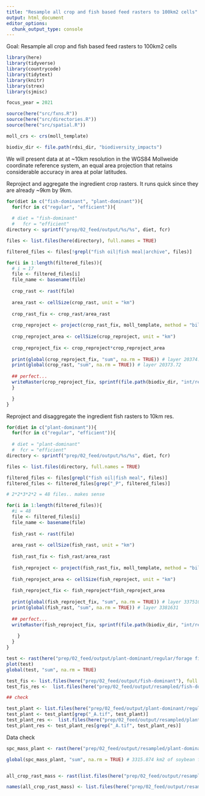 ```yaml
---
title: "Resample all crop and fish based feed rasters to 100km2 cells"
output: html_document
editor_options: 
  chunk_output_type: console
---
```


Goal: Resample all crop and fish based feed rasters to 100km2 cells

```r

library(here)
library(tidyverse)
library(countrycode)
library(tidytext)
library(knitr)
library(strex)
library(sjmisc)

focus_year = 2021

source(here("src/fxns.R"))
source(here("src/directories.R"))
source(here("src/spatial.R"))

moll_crs <- crs(moll_template)

biodiv_dir <- file.path(rdsi_dir, "biodiversity_impacts")

```

We will present data at at ~10km resolution in the WGS84 Mollweide coordinate reference system, an equal area projection that retains considerable accuracy in area at polar latitudes.

Reproject and aggregate the ingredient crop rasters. It runs quick since they are already ~9km by 9km.

```r

for(diet in c("fish-dominant", "plant-dominant")){
  for(fcr in c("regular", "efficient")){
  
  # diet = "fish-dominant"
  #   fcr = "efficient"
directory <- sprintf("prep/02_feed/output/%s/%s", diet, fcr)

files <- list.files(here(directory), full.names = TRUE)

filtered_files <- files[!grepl("fish oil|fish meal|archive", files)]

for(i in 1:length(filtered_files)){
  # i = 17
  file <- filtered_files[i]
  file_name <- basename(file)
  
  crop_rast <- rast(file)
  
  area_rast <- cellSize(crop_rast, unit = "km")
  
  crop_rast_fix <- crop_rast/area_rast
  
  crop_reproject <- project(crop_rast_fix, moll_template, method = "bilinear")
  
  crop_reproject_area <- cellSize(crop_reproject, unit = "km")
  
  crop_reproject_fix <- crop_reproject*crop_reproject_area
  
  print(global(crop_reproject_fix, "sum", na.rm = TRUE)) # layer 20374.35
  print(global(crop_rast, "sum", na.rm = TRUE)) # layer 20373.72
  
  ## perfect... 
  writeRaster(crop_reproject_fix, sprintf(file.path(biodiv_dir, "int/resampled_ingredient_rasts//%s/%s/%s"), diet,fcr, file_name), overwrite = TRUE)
  }

  }
}

```


Reproject and disaggregate the ingredient fish rasters to 10km res.

```r

for(diet in c("plant-dominant")){
  for(fcr in c("regular", "efficient")){
  
  # diet = "plant-dominant"
  #  fcr = "efficient"
directory <- sprintf("prep/02_feed/output/%s/%s", diet, fcr)

files <- list.files(directory, full.names = TRUE)

filtered_files <- files[grepl("fish oil|fish meal", files)]
filtered_files <- filtered_files[grep("_P", filtered_files)]

# 2*2*3*2*2 = 48 files.. makes sense

for(i in 1:length(filtered_files)){
  #i = 48
  file <- filtered_files[i]
  file_name <- basename(file)
  
  fish_rast <- rast(file)
  
  area_rast <- cellSize(fish_rast, unit = "km")
  
  fish_rast_fix <- fish_rast/area_rast
  
  fish_reproject <- project(fish_rast_fix, moll_template, method = "bilinear")
  
  fish_reproject_area <- cellSize(fish_reproject, unit = "km")
  
  fish_reproject_fix <- fish_reproject*fish_reproject_area
  
  print(global(fish_reproject_fix, "sum", na.rm = TRUE)) # layer 3375102
  print(global(fish_rast, "sum", na.rm = TRUE)) # layer 3381631
  
  ## perfect... 
  writeRaster(fish_reproject_fix, sprintf(file.path(biodiv_dir, "int/resampled_ingredient_rasts/%s/%s/%s"), diet, fcr, file_name), overwrite = TRUE)
  
    }
  }
}

test <- rast(here("prep/02_feed/output/plant-dominant/regular/forage fish_fish oil_economic_benthic_catch_A.tif"))
plot(test)
global(test, "sum", na.rm = TRUE)

test_fis <- list.files(here("prep/02_feed/output/fish-dominant"), full.names = TRUE, recursive = TRUE)
test_fis_res <-  list.files(here("prep/02_feed/output/resampled/fish-dominant"), full.names = TRUE, recursive = TRUE)

## check 

test_plant <- list.files(here("prep/02_feed/output/plant-dominant/regular"), full.names = TRUE, recursive = TRUE)
test_plant <- test_plant[grep("_A.tif", test_plant)]
test_plant_res <-  list.files(here("prep/02_feed/output/resampled/plant-dominant/regular"), full.names = TRUE, recursive = TRUE) # ok missing some here...
test_plant_res <- test_plant_res[grep("_A.tif", test_plant_res)]

```


Data check 

```r
spc_mass_plant <- rast(here("prep/02_feed/output/resampled/plant-dominant/Soybean_soy protein concentrate_mass_A.tif"))

global(spc_mass_plant, "sum", na.rm = TRUE) # 3315.874 km2 of soybean for SPC globally


all_crop_rast_mass <- rast(list.files(here("prep/02_feed/output/resampled/plant-dominant/"), pattern = "mass_A.tif", full.names = TRUE))

names(all_crop_rast_mass) <- list.files(here("prep/02_feed/output/resampled/plant-dominant/"), pattern = "mass_A.tif")

```

